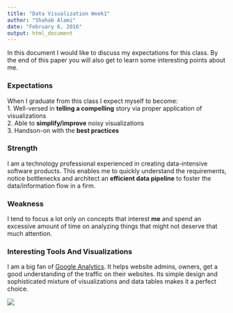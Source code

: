 ```yaml
---
title: "Data Visualization Week1"
author: "Shahab Alami"
date: "February 6, 2016"
output: html_document
---
```


In this document I would like to discuss my expectations for this class. By the end of this paper you will also get to learn some interesting points about me.

### Expectations
When I graduate from this class I expect myself to become:  
1. Well-versed in **telling a compelling** story via proper application of visualizations  
2. Able to **simplify/improve** noisy visualizations  
3. Handson-on with the **best practices**    

### Strength
I am a technology professional experienced in creating data-intensive software products. This enables me to quickly understand the requirements, notice bottlenecks and architect an **efficient data pipeline** to foster the data/information flow in a firm.

### Weakness
I tend to focus a lot only on concepts that interest **me** and spend an excessive amount of time on analyzing things that might not deserve that much attention.

### Interesting Tools And Visualizations
I am a big fan of [Google Analytics](http://www.google.com/analytics/).
It helps website admins, owners, get a good understanding of the traffic on their websites.
Its simple design and sophisticated mixture of visualizations and data tables makes it a perfect choice.

![](http://floranext.terraforma.netdna-cdn.com/wp-content/uploads/2014/03/google-analytics.jpg)

